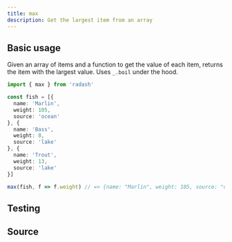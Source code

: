 ```yaml
---
title: max
description: Get the largest item from an array
---
```



## Basic usage

Given an array of items and a function to get the value of each item, returns the item with the largest value. Uses `_.boil` under the hood.

```ts
import { max } from 'radash'

const fish = [{
  name: 'Marlin',
  weight: 105,
  source: 'ocean'
}, {
  name: 'Bass',
  weight: 8,
  source: 'lake'
}, {
  name: 'Trout',
  weight: 13,
  source: 'lake'
}]

max(fish, f => f.weight) // => {name: "Marlin", weight: 105, source: "ocean"}
```

## Testing

<TestingLinkAndPreview module="array" func="max" />

## Source

<SourceLinkAndPreview module="array" func="max" />
